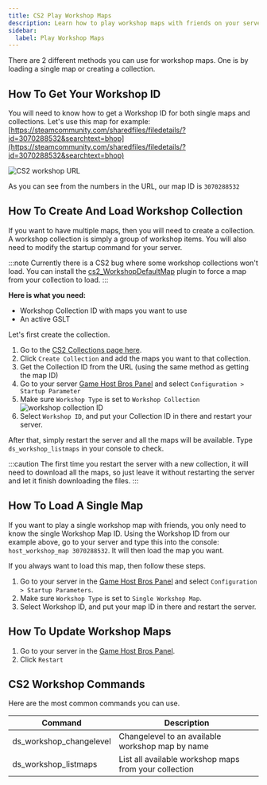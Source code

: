 ```yaml
---
title: CS2 Play Workshop Maps
description: Learn how to play workshop maps with friends on your server.
sidebar:
  label: Play Workshop Maps
---
```


There are 2 different methods you can use for workshop maps. One is by loading a single map or creating a collection.

## How To Get Your Workshop ID

You will need to know how to get a Workshop ID for both single maps and collections. Let's use this map for example: [https://steamcommunity.com/sharedfiles/filedetails/?id=3070288532&searchtext=bhop](https://steamcommunity.com/sharedfiles/filedetails/?id=3070288532&searchtext=bhop)

![CS2 workshop URL](../../../../assets/guide-images/cs2-workshop-screenshot.jpg)

As you can see from the numbers in the URL, our map ID is `3070288532`

## How To Create And Load Workshop Collection

If you want to have multiple maps, then you will need to create a collection. A workshop collection is simply a group of workshop items. You will also need to modify the startup command for your server.

:::note
Currently there is a CS2 bug where some workshop collections won't load. You can install the [cs2_WorkshopDefaultMap](https://github.com/Cruze03/cs2_WorkshopDefaultMap) plugin to force a map from your collection to load.
:::

**Here is what you need:**
- Workshop Collection ID with maps you want to use
- An active GSLT

Let's first create the collection.

1. Go to the [CS2 Collections page here](https://steamcommunity.com/workshop/browse/?appid=730&section=collections).
2. Click `Create Collection` and add the maps you want to that collection.
3. Get the Collection ID from the URL (using the same method as getting the map ID)
4. Go to your server [Game Host Bros Panel](https://panel.gamehostbros.com/) and select `Configuration > Startup Parameter`
5. Make sure `Workshop Type` is set to `Workshop Collection`
![workshop collection ID](../../../../assets/guide-images/workshop-collection-id.png)
6. Select `Workshop ID`, and put your Collection ID in there and restart your server.

After that, simply restart the server and all the maps will be available. Type `ds_workshop_listmaps` in your console to check.

:::caution
The first time you restart the server with a new collection, it will need to download all the maps, so just leave it without restarting the server and let it finish downloading the files.
:::

## How To Load A Single Map

If you want to play a single workshop map with friends, you only need to know the single Workshop Map ID. Using the Workshop ID from our example above, go to your server and type this into the console: `host_workshop_map 3070288532`. It will then load the map you want. 

If you always want to load this map, then follow these steps.

1. Go to your server in the [Game Host Bros Panel](https://panel.gamehostbros.com/) and select `Configuration > Startup Parameters`.
2. Make sure `Workshop Type` is set to `Single Workshop Map`.
3. Select Workshop ID, and put your map ID in there and restart the server.

## How To Update Workshop Maps

1. Go to your server in the [Game Host Bros Panel](https://panel.gamehostbros.com/).
2. Click `Restart`

## CS2 Workshop Commands

Here are the most common commands you can use.

| Command                      | Description                                                                                                                                                 |
|------------------------------|-------------------------------------------------------------------------------------------------------------------------------------------------------------|
| ds_workshop_changelevel      | Changelevel to an available workshop map by name                                                                                                            |
| ds_workshop_listmaps         | List all available workshop maps from your collection                                                                                                       |